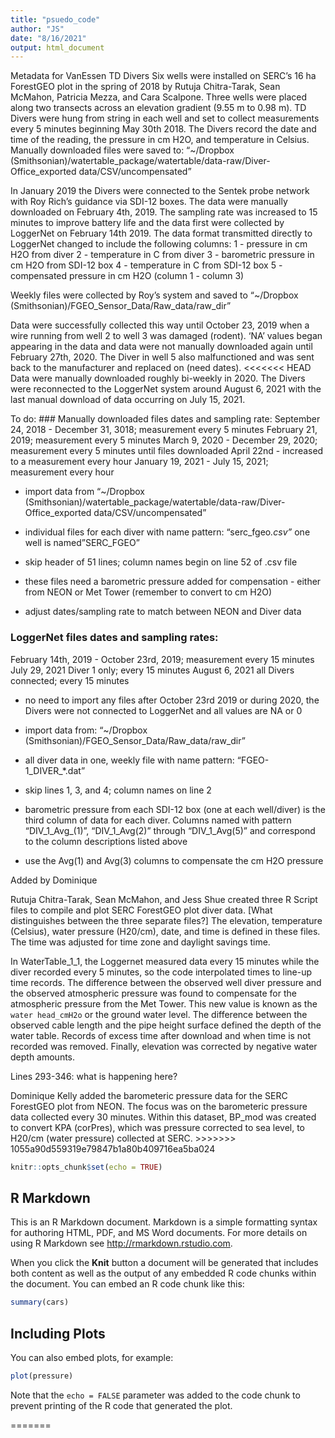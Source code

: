 ```yaml
---
title: "psuedo_code"
author: "JS"
date: "8/16/2021"
output: html_document
---
```

Metadata for VanEssen TD Divers
   Six wells were installed on SERC's 16 ha ForestGEO plot in the spring of 2018 by Rutuja Chitra-Tarak, Sean McMahon, Patricia Mezza, and Cara Scalpone. Three wells were placed along two transects across an elevation gradient (9.55 m to 0.98 m). TD Divers were hung from string in each well and set to collect measurements every 5 minutes beginning May 30th 2018. The Divers record the date and time of the reading, the pressure in cm H2O, and temperature in Celsius.
   Manually downloaded files were saved to:  "~/Dropbox (Smithsonian)/watertable_package/watertable/data-raw/Diver-Office_exported data/CSV/uncompensated"
   
   In January 2019 the Divers were connected to the Sentek probe network with Roy Rich's guidance via SDI-12 boxes. The data were manually downloaded on February 4th, 2019. The sampling rate was increased to 15 minutes to improve battery life and the data first were collected by LoggerNet on February 14th 2019. The data format transmitted directly to LoggerNet changed to include the following columns:
   1 - pressure in cm H2O from diver
   2 - temperature in C from diver
   3 - barometric pressure in cm H2O from SDI-12 box
   4 - temperature in C from SDI-12 box
   5 - compensated pressure in cm H2O (column 1 - column 3)
  
  Weekly files were collected by Roy's system and saved to "~/Dropbox (Smithsonian)/FGEO_Sensor_Data/Raw_data/raw_dir"   
  
  Data were successfully collected this way until October 23, 2019 when a wire running from well 2 to well 3 was damaged (rodent). 'NA' values began appearing in the data and data were not manually downloaded again until February 27th, 2020. The Diver in well 5 also malfunctioned and was sent back to the manufacturer and replaced on (need dates).
<<<<<<< HEAD
  Data were manually downloaded roughly bi-weekly in 2020. The Divers were reconnected to the LoggerNet system around August 6, 2021 with the last manual download of data occurring on July 15, 2021.


To do:
### Manually downloaded files dates and sampling rate:
September 24, 2018 - December 31, 3018; measurement every 5 minutes
February 21, 2019; measurement every 5 minutes
March 9, 2020 - December 29, 2020; measurement every 5 minutes until files downloaded April 22nd - increased to a measurement every hour
January 19, 2021 - July 15, 2021; measurement every hour

- import data from "~/Dropbox (Smithsonian)/watertable_package/watertable/data-raw/Diver-Office_exported data/CSV/uncompensated"

- individual files for each diver with name pattern:  "serc_fgeo*.csv"  *one well is named "SERC_FGEO"

- skip header of 51 lines; column names begin on line 52 of .csv file

- these files need a barometric pressure added for compensation - either from NEON or Met Tower (remember to convert to cm H2O)

- adjust dates/sampling rate to match between NEON and Diver data

### LoggerNet files dates and sampling rates:
February 14th, 2019 - October 23rd, 2019; measurement every 15 minutes
July 29, 2021 Diver 1 only; every 15 minutes
August 6, 2021 all Divers connected; every 15 minutes

- no need to import any files after October 23rd 2019 or during 2020, the Divers were not connected to LoggerNet and all values are NA or 0

- import data from:  "~/Dropbox (Smithsonian)/FGEO_Sensor_Data/Raw_data/raw_dir"

- all diver data in one, weekly file with name pattern:  "FGEO-1_DIVER_*.dat"

- skip lines 1, 3, and 4; column names on line 2

- barometric pressure from each SDI-12 box (one at each well/diver) is the third column of data for each diver. Columns named with pattern "DIV_1_Avg_(1)", "DIV_1_Avg(2)" through "DIV_1_Avg(5)" and correspond to the column descriptions listed above

- use the Avg(1) and Avg(3) columns to compensate the cm H2O pressure




########## Added by Dominique
  
Rutuja Chitra-Tarak, Sean McMahon, and Jess Shue created three R Script files to compile and plot SERC ForestGEO plot diver data. [What distinguishes between the three separate files?] The elevation, temperature (Celsius), water pressure (H20/cm), date, and time is defined in these files. The time was adjusted for time zone and daylight savings time. 

In WaterTable_1_1, the Loggernet measured data every 15 minutes while the diver recorded every 5 minutes, so the code interpolated times to line-up time records. The difference between the observed well diver pressure and the observed atmospheric pressure was found to compensate for the atmospheric pressure from the Met Tower. This new value is known as the `water head_cmH2o` or the ground water level. The difference between the observed cable length and the pipe height surface defined the depth of the water table. Records of excess time after download and when time is not recorded was removed. Finally, elevation was corrected by negative water depth amounts. 

Lines 293-346: what is happening here?

Dominique Kelly added the barometeric pressure data for the SERC ForestGEO plot from NEON. The focus was on the barometeric pressure data collected every 30 minutes. Within this dataset, BP_mod was created to convert KPA (corPres), which was pressure corrected to sea level, to H20/cm (water pressure) collected at SERC.
>>>>>>> 1055a90d559319e79847b1a80b409716ea5ba024
```r
knitr::opts_chunk$set(echo = TRUE)
```

## R Markdown

This is an R Markdown document. Markdown is a simple formatting syntax for authoring HTML, PDF, and MS Word documents. For more details on using R Markdown see <http://rmarkdown.rstudio.com>.

When you click the **Knit** button a document will be generated that includes both content as well as the output of any embedded R code chunks within the document. You can embed an R code chunk like this:

```r
summary(cars)
```

## Including Plots

You can also embed plots, for example:

```r
plot(pressure)
```

Note that the `echo = FALSE` parameter was added to the code chunk to prevent printing of the R code that generated the plot.

=======

